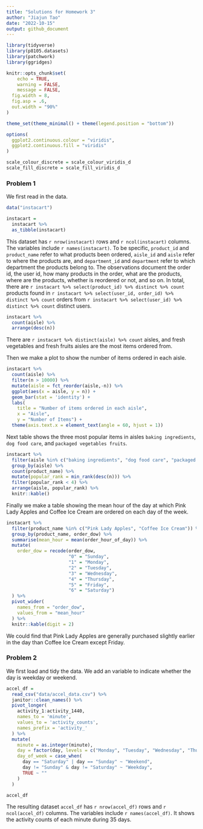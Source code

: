 ```yaml
---
title: "Solutions for Homework 3"
author: "Jiajun Tao"
date: "2022-10-15"
output: github_document
---
```


```r
library(tidyverse)
library(p8105.datasets)
library(patchwork)
library(ggridges)

knitr::opts_chunk$set(
	echo = TRUE,
	warning = FALSE,
	message = FALSE,
  fig.width = 8,
  fig.asp = .6,
  out.width = "90%"
)

theme_set(theme_minimal() + theme(legend.position = "bottom"))

options(
  ggplot2.continuous.colour = "viridis",
  ggplot2.continuous.fill = "viridis"
)

scale_colour_discrete = scale_colour_viridis_d
scale_fill_discrete = scale_fill_viridis_d
```


### Problem 1

We first read in the data.

```r
data("instacart")

instacart = 
  instacart %>% 
  as_tibble(instacart)
```

This dataset has `r nrow(instacart)` rows and `r ncol(instacart)` columns. The variables include `r names(instacart)`. To be specific, `product_id` and `product_name` refer to what products been ordered, `aisle_id` and `aisle` refer to where the products are, and `department_id` and `department` refer to which department the products belong to. The observations document the order id, the user id, how many products in the order, what are the products, where are the products, whether is reordered or not, and so on. In total, there are `r instacart %>% select(product_id) %>% distinct %>% count` products found in `r instacart %>% select(user_id, order_id) %>% distinct %>% count` orders from `r instacart %>% select(user_id) %>% distinct %>% count` distinct users.

```r
instacart %>% 
  count(aisle) %>% 
  arrange(desc(n))
```

There are `r instacart %>% distinct(aisle) %>% count` aisles, and fresh vegetables and fresh fruits aisles are the most items ordered from.

Then we make a plot to show the number of items ordered in each aisle.

```r
instacart %>% 
  count(aisle) %>% 
  filter(n > 10000) %>% 
  mutate(aisle = fct_reorder(aisle,-n)) %>% 
  ggplot(aes(x = aisle, y = n)) +
  geom_bar(stat = 'identity') +
  labs(
    title = "Number of items ordered in each aisle",
    x = "Aisle",
    y = "Number of Items") +
  theme(axis.text.x = element_text(angle = 60, hjust = 1))
```

Next table shows the three most popular items in aisles `baking ingredients`, `dog food care`, and `packaged vegetables fruits`.

```r
instacart %>% 
  filter(aisle %in% c("baking ingredients", "dog food care", "packaged vegetables fruits")) %>% 
  group_by(aisle) %>% 
  count(product_name) %>% 
  mutate(popular_rank = min_rank(desc(n))) %>%
  filter(popular_rank < 4) %>% 
  arrange(aisle, popular_rank) %>% 
  knitr::kable()
```

Finally we make a table showing the mean hour of the day at which Pink Lady Apples and Coffee Ice Cream are ordered on each day of the week.

```r
instacart %>% 
  filter(product_name %in% c("Pink Lady Apples", "Coffee Ice Cream")) %>% 
  group_by(product_name, order_dow) %>% 
  summarise(mean_hour = mean(order_hour_of_day)) %>% 
  mutate(
    order_dow = recode(order_dow,
                       "0" = "Sunday",
                       "1" = "Monday",
                       "2" = "Tuesday",
                       "3" = "Wednesday",
                       "4" = "Thursday",
                       "5" = "Friday",
                       "6" = "Saturday")
  ) %>% 
  pivot_wider(
    names_from = "order_dow",
    values_from = "mean_hour"
  ) %>% 
  knitr::kable(digit = 2)
```

We could find that Pink Lady Apples are generally purchased slightly earlier in the day than Coffee Ice Cream except Friday.


### Problem 2

We first load and tidy the data. We add an variable to indicate whether the day is weekday or weekend.

```r
accel_df = 
  read_csv("data/accel_data.csv") %>% 
  janitor::clean_names() %>% 
  pivot_longer(
    activity_1:activity_1440,
    names_to = 'minute',
    values_to = 'activity_counts',
    names_prefix = 'activity_'
  ) %>% 
  mutate(
    minute = as.integer(minute),
    day = factor(day, levels = c("Monday", "Tuesday", "Wednesday", "Thursday", "Friday", "Saturday", "Sunday")),
    day_of_week = case_when(
      day == "Saturday" | day == "Sunday" ~ "Weekend",
      day != "Sunday" & day != "Saturday" ~ "Weekday",
      TRUE ~ ""
    )
  )

accel_df
```

The resulting dataset `accel_df` has `r nrow(accel_df)` rows and `r ncol(accel_df)` columns. The variables include `r names(accel_df)`. It shows the activity counts of each minute during 35 days.


